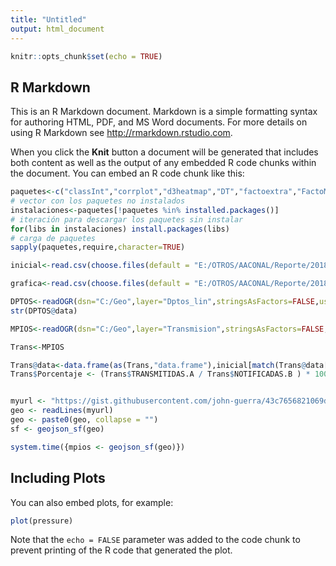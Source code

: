 ```yaml
---
title: "Untitled"
output: html_document
---
```


```r
knitr::opts_chunk$set(echo = TRUE)
```

## R Markdown

This is an R Markdown document. Markdown is a simple formatting syntax for authoring HTML, PDF, and MS Word documents. For more details on using R Markdown see <http://rmarkdown.rstudio.com>.

When you click the **Knit** button a document will be generated that includes both content as well as the output of any embedded R code chunks within the document. You can embed an R code chunk like this:

```r
paquetes<-c("classInt","corrplot","d3heatmap","DT","factoextra","FactoMineR","foreign","ggplot2","gridExtra","heatmaply","Hmisc","knitr","leaflet","maps","maptools","NbClust","openxlsx","pander","plotly","raster","RColorBrewer","reshape2","rgdal","rgeos","RPostgreSQL","scales","sf","spatstat","spdep","VIM","viridis")
# vector con los paquetes no instalados
instalaciones<-paquetes[!paquetes %in% installed.packages()]
# iteración para descargar los paquetes sin instalar
for(libs in instalaciones) install.packages(libs)
# carga de paquetes
sapply(paquetes,require,character=TRUE)
```


```r
inicial<-read.csv(choose.files(default = "E:/OTROS/AACONAL/Reporte/20180524_Reporte/.csv",caption = "TRANSMISION en csv"),header=TRUE,sep=";",stringsAsFactors=FALSE)

grafica<-read.csv(choose.files(default = "E:/OTROS/AACONAL/Reporte/20180524_Reporte/.csv",caption = "Fecha IET en csv"),header=TRUE,sep=";",stringsAsFactors=FALSE)

DPTOS<-readOGR(dsn="C:/Geo",layer="Dptos_lin",stringsAsFactors=FALSE,use_iconv=TRUE,encoding="UTF-8")
str(DPTOS@data)

MPIOS<-readOGR(dsn="C:/Geo",layer="Transmision",stringsAsFactors=FALSE,use_iconv=TRUE,encoding="UTF-8")

Trans<-MPIOS
```


```r
Trans@data<-data.frame(as(Trans,"data.frame"),inicial[match(Trans@data[,"div_int"],inicial[,"ID_MPIO"]),])
Trans$Porcentaje <- (Trans$TRANSMITIDAS.A / Trans$NOTIFICADAS.B ) * 100.00

```




```r

```


```r
myurl <- "https://gist.githubusercontent.com/john-guerra/43c7656821069d00dcbc/raw/be6a6e239cd5b5b803c6e7c2ec405b793a9064dd/Colombia.geo.json"
geo <- readLines(myurl)
geo <- paste0(geo, collapse = "")
sf <- geojson_sf(geo)

system.time({mpios <- geojson_sf(geo)})


```

## Including Plots

You can also embed plots, for example:

```r
plot(pressure)
```

Note that the `echo = FALSE` parameter was added to the code chunk to prevent printing of the R code that generated the plot.
